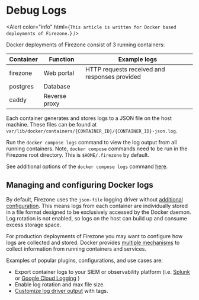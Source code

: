 
# Debug Logs

<Alert
  color="info"
  html={`
This article is written for Docker based deployments of Firezone.
`}
/>

Docker deployments of Firezone consist of 3 running containers:

| Container | Function      | Example logs                                  |
| --------- | ------------- | --------------------------------------------- |
| firezone  | Web portal    | HTTP requests received and responses provided |
| postgres  | Database      |                                               |
| caddy     | Reverse proxy |                                               |

Each container generates and stores logs to a JSON file on the host machine.
These files can be found at
`var/lib/docker/containers/{CONTAINER_ID}/{CONTAINER_ID}-json.log`.

Run the `docker compose logs` command to view the log output from all running
containers. Note, `docker compose` commands need to be run in the Firezone root
directory. This is `$HOME/.firezone` by default.

See additional options of the `docker compose logs` command
[here](https://docs.docker.com/engine/reference/commandline/compose_logs).

## Managing and configuring Docker logs

By default, Firezone uses the `json-file` logging driver without
[additional configuration](https://docs.docker.com/config/containers/logging/json-file).
This means logs from each container are individually stored in a file format
designed to be exclusively accessed by the Docker daemon. Log rotation is not
enabled, so logs on the host can build up and consume excess storage space.

For production deployments of Firezone you may want to configure how logs are
collected and stored. Docker provides
[multiple mechanisms](https://docs.docker.com/config/containers/logging/configure)
to collect information from running containers and services.

Examples of popular plugins, configurations, and use cases are:

- Export container logs to your SIEM or observability platform (i.e.
  [Splunk](https://docs.docker.com/config/containers/logging/splunk) or
  [Google Cloud Logging](https://docs.docker.com/config/containers/logging/gcplogs)
  )
- Enable log rotation and max file size.
- [Customize log driver output](https://docs.docker.com/config/containers/logging/log_tags)
  with tags.

